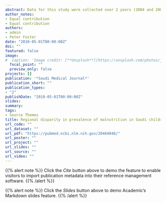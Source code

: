 ```yaml
---
abstract: Data for this study were collected over 2 years (2004 and 2005). A cross-sectional representative sample of the Saudi population of healthy children below 5 years of age was used to calculate the prevalence of malnutrition. The study was carried out in the College of Medicine, King Saud University, Riyadh, Kingdom of Saudi Arabia. Body measurements of the weight, length, and height were performed according to standard recommendations. Standard deviation scores were determined using the Lambda, Mu, and Sigma (LMS) statistical methodology. The 1978 NCHS/WHO growth reference was used for the calculation of prevalence of underweight, wasting, and stunting defined as the proportion of children whose weight for age, weight for height, and height for age was below minus standard deviation (-2 SD) for Northern, Southwestern, and Central regions of the Kingdom of Saudi Arabia. Chi-square test was used to assess the difference in prevalence between regions, and a p<0.05 was considered significant.
author_notes:
- Equal contribution
- Equal contribution
authors:
- admin
- Peter Foster
date: "2010-05-01T00:00:00Z"
doi: ""
featured: false
image:
#  caption: 'Image credit: [**Unsplash**](https://unsplash.com/photos/jdD8gXaTZsc)'
  focal_point: ""
  preview_only: false
projects: []
publication: '*Saudi Medical Journal*'
publication_short: ""
publication_types:
- "2"
publishDate: "2010-05-01T00:00:00Z"
slides: 
summary: 
tags:
- Source Themes
title: Regional disparity in prevalence of malnutrition in Saudi children
url_code: ""
url_dataset: ""
url_pdf: "https://pubmed.ncbi.nlm.nih.gov/20464046/"
url_poster: ""
url_project: ""
url_slides: ""
url_source: ""
url_video: ""
---
```


{{% alert note %}}
Click the *Cite* button above to demo the feature to enable visitors to import publication metadata into their reference management software.
{{% /alert %}}

{{% alert note %}}
Click the *Slides* button above to demo Academic's Markdown slides feature.
{{% /alert %}}

